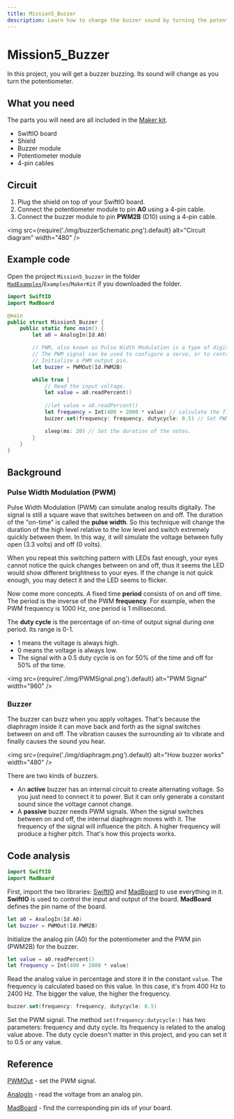 ```yaml
---
title: Mission5_Buzzer
description: Learn how to change the buzzer sound by turning the potentiometer. You will program your board in Swift to realize it.
---
```


# Mission5_Buzzer

In this project, you will get a buzzer buzzing. Its sound will change as you turn the potentiometer.

## What you need

The parts you will need are all included in the [Maker kit](../../hardware/maker-kit).

- SwiftIO board
- Shield
- Buzzer module
- Potentiometer module
- 4-pin cables


## Circuit

1. Plug the shield on top of your SwiftIO board.
2. Connect the potentiometer module to pin **A0** using a 4-pin cable.
3. Connect the buzzer module to pin **PWM2B** (D10) using a 4-pin cable.

<img
  src={require('./img/buzzerSchematic.png').default}
  alt="Circuit diagram" width="480"
/>


## Example code

Open the project `Mission5_buzzer` in the folder [`MadExamples`](https://github.com/madmachineio/MadExamples)/`Examples`/`MakerKit` if you downloaded the folder.

```swift title="Mission5_buzzer.swift" showLineNumbers
import SwiftIO
import MadBoard

@main
public struct Mission5_Buzzer {
    public static func main() {
        let a0 = AnalogIn(Id.A0)

        // PWM, also known as Pulse Width Modulation is a type of digital signal.
        // The PWM signal can be used to configure a servo, or to control the dimming of a LED light.
        // Initialize a PWM output pin.
        let buzzer = PWMOut(Id.PWM2B)

        while true {
            // Read the input voltage.
            let value = a0.readPercent()
            
            //let value = a0.readPercent()
            let frequency = Int(400 + 2000 * value) // calculate the float value into Int type to serve as frequency.
            buzzer.set(frequency: frequency, dutycycle: 0.5) // Set PWM parameters.

            sleep(ms: 20) // Set the duration of the notes.
        }
    }
}
```


<div className='row row--no-gutters'>
  <ReactPlayer
    url='https://youtu.be/gTjJ8oOm8Js'
    controls={true}
  />
</div>


## Background

### Pulse Width Modulation (PWM)

Pulse Width Modulation (PWM) can simulate analog results digitally. The signal is still a square wave that switches between on and off. The duration of the "on-time" is called the **pulse width**. So this technique will change the duration of the high level relative to the low level and switch extremely quickly between them. In this way, it will simulate the voltage between fully open (3.3 volts) and off (0 volts).  

When you repeat this switching pattern with LEDs fast enough, your eyes cannot notice the quick changes between on and off, thus it seems the LED would show different brightness to your eyes. If the change is not quick enough, you may detect it and the LED seems to flicker.

Now come more concepts. A fixed time **period** consists of on and off time. The period is the inverse of the PWM **frequency**. For example, when the PWM frequency is 1000 Hz, one period is 1 millisecond.

The **duty cycle** is the percentage of on-time of output signal during one period. Its range is 0-1. 
* 1 means the voltage is always high. 
* 0 means the voltage is always low. 
* The signal with a 0.5 duty cycle is on for 50% of the time and off for 50% of the time.


<img
  src={require('./img/PWMSignal.png').default}
  alt="PWM Signal" width="960"
/>

### Buzzer

The buzzer can buzz when you apply voltages. That's because the diaphragm inside it can move back and forth as the signal switches between on and off. The vibration causes the surrounding air to vibrate and finally causes the sound you hear.

<img
  src={require('./img/diaphragm.png').default}
  alt="How buzzer works" width="480"
/>

There are two kinds of buzzers. 
- An **active** buzzer has an internal circuit to create alternating voltage. So you just need to connect it to power. But it can only generate a constant sound since the voltage cannot change.
- A **passive** buzzer needs PWM signals. When the signal switches between on and off, the internal diaphragm moves with it. The frequency of the signal will influence the pitch. A higher frequency will produce a higher pitch. That's how this projects works.


## Code analysis
```swift
import SwiftIO
import MadBoard
```
First, import the two libraries: [SwiftIO](https://madmachineio.github.io/SwiftIO/documentation/swiftio) and [MadBoard](https://github.com/madmachineio/MadBoards/blob/main/Sources/MadBoards/SwiftIOBoard.swift) to use everything in it. **SwiftIO** is used to control the input and output of the board. **MadBoard** defines the pin name of the board.


```swift
let a0 = AnalogIn(Id.A0)
let buzzer = PWMOut(Id.PWM2B)
```
Initialize the analog pin (A0) for the potentiometer and the PWM pin (PWM2B) for the buzzer.

```swift
let value = a0.readPercent()
let frequency = Int(400 + 2000 * value) 
```

Read the analog value in percentage and store it in the constant `value`. The frequency is calculated based on this value. In this case, it's from 400 Hz to 2400 Hz. The bigger the value, the higher the frequency.

```swift
buzzer.set(frequency: frequency, dutycycle: 0.5)
```

Set the PWM signal. The method `set(frequency:dutycycle:)` has two parameters: frequency and duty cycle. Its frequency is related to the analog value above. The duty cycle doesn't matter in this project, and you can set it to 0.5 or any value.


## Reference

[PWMOut](https://madmachineio.github.io/SwiftIO/documentation/swiftio/pwmout) - set the PWM signal.

[AnalogIn](https://madmachineio.github.io/SwiftIO/documentation/swiftio/analogin) - read the voltage from an analog pin.

[MadBoard](https://github.com/madmachineio/MadBoards) - find the corresponding pin ids of your board.
